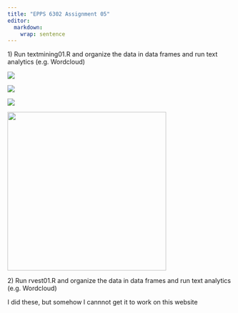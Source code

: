 ```yaml
---
title: "EPPS 6302 Assignment 05"
editor: 
  markdown: 
    wrap: sentence
---
```


1\) Run textmining01.R and organize the data in data frames and run text analytics (e.g. Wordcloud) 

![](images/MLK text analytics-02.png)

![](images/MLK Wordcloud Rplot.png)

![](images/WC text analytics.png)

![](images/WC Wordcloud Rplot.png){width="355"}

2\) Run rvest01.R and organize the data in data frames and run text analytics (e.g. Wordcloud) 

I did these, but somehow I cannnot get it to work on this website
